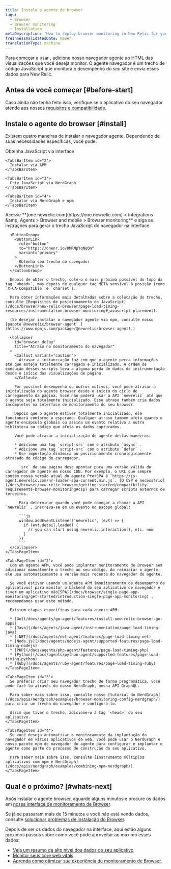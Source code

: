 ```yaml
---
title: Instale o agente do browser
tags:
  - Browser
  - Browser monitoring
  - Installation
metaDescription: 'How to deploy browser monitoring in New Relic for your apps, including UI, copy/paste, and API options.'
freshnessValidatedDate: never
translationType: machine
---
```


Para começar a usar <InlinePopover type="browser"/>, adicione nosso navegador agente ao HTML das visualizações que você deseja monitor. O agente navegador é um trecho de código JavaScript que monitora o desempenho do seu site e envia esses dados para New Relic.

## Antes de você começar [#before-start]

Caso ainda não tenha feito isso, verifique se o aplicativo do seu navegador atende aos nossos [requisitos e compatibilidade](/docs/browser/new-relic-browser/getting-started/compatibility-requirements-browser-monitoring).

## Instale o agente do browser [#install]

Existem quatro maneiras de instalar o navegador agente. Dependendo de suas necessidades específicas, você pode:

<Tabs>
  <TabsBar>
    <TabsBarItem id="1">
      Obtenha JavaScript via interface
    </TabsBarItem>

    <TabsBarItem id="2">
      Instalar via APM
    </TabsBarItem>

    <TabsBarItem id="3">
      Crie JavaScript via NerdGraph
    </TabsBarItem>

    <TabsBarItem id="4">
      Instalar via NerdGraph e npm
    </TabsBarItem>
  </TabsBar>

  <TabsPages>
    <TabsPageItem id="1">
      Acesse <DNT>**[one.newrelic.com](https://one.newrelic.com) &gt; Integrations &amp;amp; Agents &gt; Browser and mobile &gt; Browser monitoring**</DNT> e siga as instruções para gerar o trecho JavaScript do navegador na interface.

      <ButtonGroup>
        <ButtonLink
          role="button"
          to="https://onenr.io/0MRNpYqNqQn"
          variant="primary"
        >
          Obtenha seu trecho do navegador
        </ButtonLink>
      </ButtonGroup>

      Depois de obter o trecho, cole-o o mais próximo possível do topo da tag `<head>`, mas depois de qualquer tag META sensível à posição (como `X-UA-Compatible` e `charset`).

      Para obter informações mais detalhadas sobre a colocação do trecho, consulte [Requisitos de posicionamento do JavaScript](/docs/browser/new-relic-browser/page-load-timing-resources/instrumentation-browser-monitoring#javascript-placement).

      (Se desejar instalar o navegador agente via npm, consulte nosso [pacote`@newrelic/browser-agent` ](https://www.npmjs.com/package/@newrelic/browser-agent).)

      <Collapser
        id="browser_delay"
        title="Atraso no monitoramento do navegador"
      >
        <Callout variant="caution">
          Atrasar a instanciação faz com que o agente perca informações até que esteja totalmente carregado e inicializado. A ordem de execução desses scripts leva a alguma perda de dados de instrumentação desde o início das visualizações de página.
        </Callout>

        Por possível desempenho ou outros motivos, você pode atrasar a inicialização do agente browser desde o início do ciclo de carregamento da página. Você não poderá usar a API `newrelic` até que o agente seja totalmente inicializado. Esse atraso também cria dados incompletos na interface de monitoramento do seu browser.

        Depois que o agente estiver totalmente inicializado, ele funcionará conforme o esperado. Qualquer atraso também afeta quando o agente encapsula globais ou assina um evento relativo a outra biblioteca ou código que afeta os dados capturados.

        Você pode atrasar a inicialização do agente destas maneiras:

        * Adicione uma tag `script-src` com o atributo `async` .
        * Adicione uma tag `script-src` com o atributo `defer` .
        * Use importação dinâmica ou posicionamento cronologicamente atrasado do código do carregador.

          `src` da sua página deve apontar para uma versão válida do carregador de agente em nosso CDN. Por exemplo, o URL que sempre contém nossa versão atual do agente Pro+SPA é `https://js-agent.newrelic.com/nr-loader-spa-current.min.js`. [O CSP é necessário](/docs/browser/new-relic-browser/getting-started/compatibility-requirements-browser-monitoring#csp) para carregar scripts externos de terceiros.

          Para determinar quando você pode começar a chamar a API `newrelic` , inscreva-se em um evento no escopo global:

          ```js
          window.addEventListener('newrelic', (evt) => {
            if (evt.detail.loaded) {
              // you can start using newrelic.interaction(), etc. now
            }
          })
          ```
      </Collapser>
    </TabsPageItem>

    <TabsPageItem id="2">
      Com um agente APM, você pode implantar monitoramento de Browser sem adicionar manualmente o trecho ao seu código. Ao reiniciar o agente, ele usa automaticamente a versão mais recente do navegador do agente.

      Se você estiver usando um agente APM (monitoramento de desempenho de aplicativos) para monitor o backend do seu aplicativo de navegador e tiver um aplicativo não[SPA](/docs/browser/single-page-app-monitoring/get-started/introduction-single-page-app-monitoring) , recomendamos usar este método.

      Existem etapas específicas para cada agente APM:

      * [Go](/docs/agents/go-agent/features/install-new-relic-browser-go-apps)
      * [Java](/docs/agents/java-agent/instrumentation/page-load-timing-java)
      * [.NET](/docs/agents/net-agent/features/page-load-timing-net)
      * [Node.js](/docs/agents/nodejs-agent/supported-features/page-load-timing-nodejs)
      * [PHP](/docs/agents/php-agent/features/page-load-timing-php)
      * [Python](/docs/agents/python-agent/supported-features/page-load-timing-python)
      * [Ruby](/docs/agents/ruby-agent/features/page-load-timing-ruby)
    </TabsPageItem>

    <TabsPageItem id="3">
      Se preferir criar seu navegador trecho de forma programática, você pode fazê-lo através do nosso NerdGraph, nossa API GraphQL.

      Para saber mais sobre isso, consulte nosso [tutorial do NerdGraph](/docs/apis/nerdgraph/examples/browser-monitoring-config-nerdgraph/) para criar um trecho do navegador e configurá-lo.

      Assim que tiver o trecho, adicione-o à tag `<head>` do seu aplicativo.
    </TabsPageItem>

    <TabsPageItem id="4">
      Se você deseja automatizar o monitoramento da implantação do navegador em vários aplicativos da web, você pode usar o NerdGraph e nosso pacote npm do navegador do agente para configurar e implantar o agente como parte do processo de construção do seu aplicativo.

      Para saber mais sobre isso, consulte [Instrumento múltiplos aplicativos com npm e NerdGraph](/docs/apis/nerdgraph/examples/combining-npm-nerdgraph/).
    </TabsPageItem>
  </TabsPages>
</Tabs>

## Qual é o próximo? [#whats-next]

Após instalar o agente browser, aguarde alguns minutos e procure os dados em [nossa interface de monitoramento de Browser](https://one.newrelic.com/nr1-core?filters=%28domain%3D%27BROWSER%27%20AND%20type%3D%27APPLICATION%27%29&state=1f7bae2d-dd3a-0027-3079-b60bcd19ded9&_gl=1*15f78ub*_ga*MTE0MTA2MTA5MS4xNzE4OTI0MDkw*_ga_R5EF3MCG7B*MTcyMTMxMzk2MC41Ny4xLjE3MjEzMTg2MzcuNDcuMS4xMDYwNTI3Njcw).

Se já se passaram mais de 15 minutos e você não está vendo dados, consulte [solucionar problemas de instalação do Browser](/docs/browser/browser-monitoring/troubleshooting/troubleshoot-your-browser-monitoring-installation/).

Depois de ver os dados do navegador na interface, aqui estão alguns próximos passos sobre como você pode aproveitar ao máximo esses dados:

* [Veja um resumo de alto nível dos dados do seu aplicativo](/docs/browser/browser-monitoring/getting-started/browser-summary-page).
* [Monitor seus core web vitals](/docs/journey-performance/guide-to-monitoring-core-web-vitals).
* [Aprenda como otimizar sua experiência de monitoramento de Browser](/docs/new-relic-solutions/best-practices-guides/full-stack-observability/browser-monitoring-best-practices-guide).

<InstallFeedback/>
